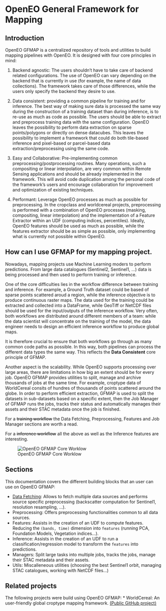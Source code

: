 # OpenEO General Framework for Mapping

## Introduction

OpenEO GFMAP is a centralized repository of tools and utilities to build mapping pipelines with OpenEO. It is designed with four core principles in mind:

1. Backend agnostic: The users shouldn’t have to take care of backend related configurations. The use of OpenEO can vary depending on the backend that is currently in use (for example, the name of data collections). The framework takes care of those differences, while the users only specify the backend they desire to use.

2. Data consistent: providing a common pipeline for training and for inference. The best way of making sure data is processed the same way during the construction of a training dataset than during inference, is to re-use as much as code as possible. The users should be able to extract and preprocess training data with the same configuration. OpenEO leaves the possibility to perform data extraction on sparse points/polygons or directly on dense datacubes. This leaves the possibility to implement a framework that could do both tile-based inference and pixel-based or parcel-based data extraction/preprocessing using the same code.

3. Easy and Collaborative: Pre-implementing common preprocessing/postprocessing routines. Many operations, such a compositing or linear interpolation, are very common within Remote Sensing applications and should be already implemented in the framework. This will avoid code duplication among the personal code of the framework’s users and encourage collaboration for improvement and optimization of existing techniques.

4. Performant: Leverage OpenEO processes as much as possible for preprocessing. In the cropclass and worldcereal projects, preprocessing is performed with a combination of OpenEO processes (masking, compositing, linear interpolation) and the implementation of a Feature Extractor within an UDF (computing indices, percentiles). Ideally, OpenEO features should be used as much as possible, while the features extractor should be as simple as possible, only implementing what is currently not possible within OpenEO.


## How can I use GFMAP for my mapping project.

Nowadays, mapping projects use Machine Learning moders to perform predictions. From large data catalogues (Sentinel2, Sentinel1, ...) data is being processed and then used to perform training or inference.

One of the core difficulties lies in the workflow difference between training and inference. For example, a Ground Truth dataset could be based of sparse points scattered aroud a region, while the inference objective is to produce continuous raster maps. The data used for the training could be extracted and collected into a DataFrame, while GeoTiff or NetCDF files should be used for the input/outputs of the inference workflow. Very often, both workflows are distributed around different members of a team: while the data scientist will concentrate on the training of the model, the data engineer needs to design an efficient inference workflow to produce global maps.

It is therefore crucial to ensure that both workflows go through as many common code paths as possible. In this way, both pipelines can process the different data types the same way. This reflects the <b>Data Consistent</b> core principle of GFMAP.

Another aspect is the scalability. While OpenEO supports processing over large areas, there are limitations in how big an extent should be for every job. OpenEO GFMAP provides utilities to split, manage and archive thousands of jobs at the same time. For example, croptype data of WorldCereal consits of hundres of thousands of points scattered around the globe. In order to perform efficient extraction, GFMAP is used to split the datasets in sub-datasets based on a specific extent, then the Job Manager of GFMAP runs the jobs, tracks their status and automatically manages their assets and their STAC metadata once the job is finished.

For a <s>training workflow</s> the Data Fetching, Preprocessing, Features and Job Manager sections are worth a read.

For a <s>inference workflow</s> all the above as well as the Inference features are interesting.

![OpenEO GFMAP Core Worklow](../worklow.png)

## Sections

This documentation covers the different building blocks that an user can use on OpenEO GFMAP:

* [Data Fetching](#fetching): Allows to fetch multiple data sources and performs source specific preprocessing (backscatter computation for Sentinel1, resolution resampling, ...).
* Preprocessing: Offers preprocessing functionalities common to all data sources.
* Features: Assists in the creation of an UDF to compute features. Reducing the `(bands, time)` dimension into `features` (running PCA, Foundation Models, Vegetation indices...).
* Inference: Assists in the creation of an UDF to run a classification/regression model to transform the `features` into predictions.
* Managers: Split large tasks into multiple jobs, tracks the jobs, manage their STAC metadata and their assets.
* Utils: Miscalleneous utilities (choosing the best Sentinel1 orbit, managing STAC catalogues, working with NetCDF files...)

## Related projects

The following projects were build using OpenEO GFMAP:
* WorldCereal: An user-friendly global croptype mapping framework. [(Public GitHub project)](https://github.com/WorldCereal/worldcereal-classification/)
